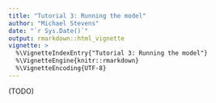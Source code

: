 ```yaml
---
title: "Tutorial 3: Running the model"
author: "Michael Stevens"
date: "`r Sys.Date()`"
output: rmarkdown::html_vignette
vignette: >
  %\VignetteIndexEntry{"Tutorial 3: Running the model"}
  %\VignetteEngine{knitr::rmarkdown}
  %\VignetteEncoding{UTF-8}
---
```



(TODO)
